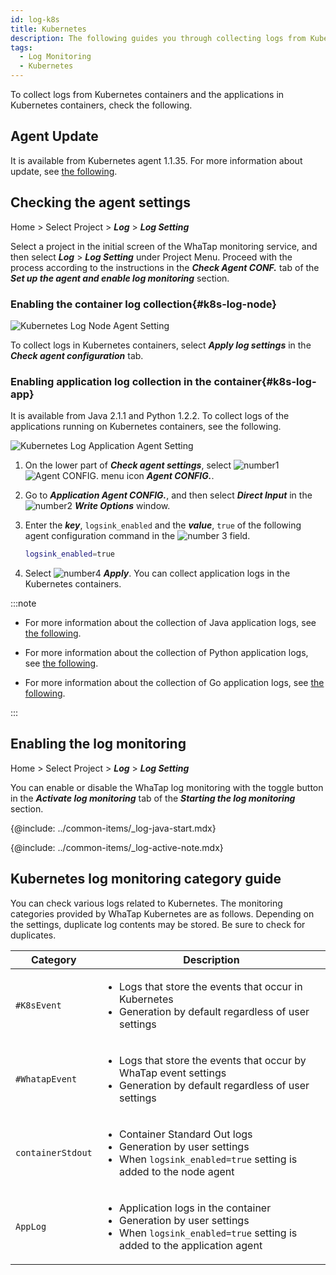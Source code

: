 ```yaml
---
id: log-k8s
title: Kubernetes
description: The following guides you through collecting logs from Kubernetes containers and the applications in Kubernetes containers.
tags:
  - Log Monitoring
  - Kubernetes
---
```


To collect logs from Kubernetes containers and the applications in Kubernetes containers, check the following. 

## Agent Update

It is available from Kubernetes agent 1.1.35. For more information about update, see [the following](../kubernetes/agent-update).

## Checking the agent settings

Home > Select Project > **_Log_** > **_Log Setting_**

Select a project in the initial screen of the WhaTap monitoring service, and then select **_Log_** > **_Log Setting_** under Project Menu. Proceed with the process according to the instructions in the **_Check Agent CONF._** tab of the **_Set up the agent and enable log monitoring_** section.

### Enabling the container log collection{#k8s-log-node}

![Kubernetes Log Node Agent Setting](/img/log-k8s-node-agent-setting-oneclick.png)

To collect logs in Kubernetes containers, select **_Apply log settings_** in the **_Check agent configuration_** tab. 

### Enabling application log collection in the container{#k8s-log-app}

It is available from Java 2.1.1 and Python 1.2.2. To collect logs of the applications running on Kubernetes containers, see the following. 

![Kubernetes Log Application Agent Setting](/img/log-k8s-app-agent-setting-106.png)

1.  On the lower part of **_Check agent settings_**, select ![number1](/img/number-01.png) ![Agent CONFIG. menu icon](/img/ic-agent.svg) **_Agent CONFIG._**. 

2.  Go to **_Application Agent CONFIG._**, and then select **_Direct Input_** in the ![number2](/img/number-02.png) **_Write Options_** window.

3.  Enter the **_key_**, `logsink_enabled` and the **_value_**, `true` of the following agent configuration command in the ![number 3](/img/number-03.png) field.

    ```bash
    logsink_enabled=true 
    ```

4.  Select ![number4](/img/number-04.png) **_Apply_**. You can collect application logs in the Kubernetes containers.

:::note

-   For more information about the collection of Java application logs, see [the following](log-java).

-   For more information about the collection of Python application logs, see [the following](log-python).

-   For more information about the collection of Go application logs, see [the following](log-go).

:::

## Enabling the log monitoring

Home > Select Project > **_Log_** > **_Log Setting_**

You can enable or disable the WhaTap log monitoring with the toggle button in the **_Activate log monitoring_** tab of the **_Starting the log monitoring_** section. 

{@include: ../common-items/_log-java-start.mdx} 

{@include: ../common-items/_log-active-note.mdx} 

## Kubernetes log monitoring category guide

You can check various logs related to Kubernetes. The monitoring categories provided by WhaTap Kubernetes are as follows. Depending on the settings, duplicate log contents may be stored. Be sure to check for duplicates.

| Category          | Description                                                                                                                                                           |
| ----------------- | --------------------------------------------------------------------------------------------------------------------------------------------------------------------- |
| `#K8sEvent`       | <ul><li>Logs that store the events that occur in Kubernetes</li><li>Generation by default regardless of user settings </li></ul>                                      |
| `#WhatapEvent`    | <ul><li>Logs that store the events that occur by WhaTap event settings</li><li>Generation by default regardless of user settings </li></ul>                           |
| `containerStdout` | <ul><li>Container Standard Out logs</li><li>Generation by user settings</li><li>When `logsink_enabled=true` setting is added to the node agent</li></ul>              |
| `AppLog`          | <ul><li>Application logs in the container</li><li>Generation by user settings</li><li>When `logsink_enabled=true` setting is added to the application agent</li></ul> |
